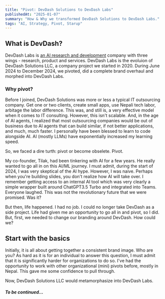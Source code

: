 ```yaml
---
title: "Pivot: DevDash Solutions to DevDash Labs"
publishedAt: "2025-01-07"
summary: "How & Why we transformed DevDash Solutions to DevDash Labs."
tags: "AI, Strategy, Pivot, Starup"
---
```


## What is DevDash?
DevDash Labs is [an AI research and development](https://devdashlabs.com) company with three wings - research, product and services. DevDash Labs is the evoluion of DevDash Solutions LLC, a company project we started in 2020. During June 2024 to December 2024, we pivoted, did a complete brand overhaul and morphed into DevDash Labs. 

### Why pivot?
Before I joined, DevDash Solutions was more or less a typical IT outsourcing company. Get one or two clients, create small apps, use Nepali tech labor, arbitage the labor difference. This was, and still is, a very effective model when it comes to IT consulting. However, this isn't scalable. And, in the age of AI agents, I realized that most outsourcing companies would be out of business due to AI agents that can build similar, if not better applications, and much, much faster. I personally have been blessed to learn to code alongside AI. AI (mostly LLMs) have exponentially increased my learning speed. 

So, we faced a dire turth: pivot or become obselete. Pivot.

My co-founder, Tilak, had been tinkering with AI for a few years. He really wanted to go all in on this AI/ML journey. I must admit, during the start of 2024, I was very skeptical of the AI hype. However, I was naive. Perhaps when you're building slides, you don't realize how AI will take over. I remember getting access to an internal AI tool which was very clearly a simple wrapper built around ChatGPT3.5 Turbo and integrated into Teams. Everyone laughed. This was not the revolutionary future that we were promised. Was it? 

But then, life happened. I had no job. I could no longer take DevDash as a side project. Life had given me an opportunity to go all in and pivot, so I did. But, first, we needed to change our branding around DevDash. How could we? 

## Start with the basics
Initially, it is all about getting together a consistent brand image. Who are you? As hard as it is for an individual to answer this question, I must admit that it is significantly harder for organizations to do so. I've had the opportunity to work with other organizational (mini) pivots before, mostly in Nepal. This gave me some confidence to pull through. 

Now, DevDash Solutions LLC would metamorphasize into DevDash Labs. 

##### To be continued...